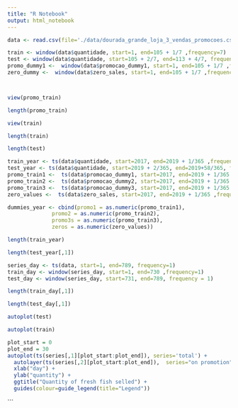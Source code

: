 ```yaml
---
title: "R Notebook"
output: html_notebook
---
```






```r
data <- read.csv(file='./data/dourada_grande_loja_3_vendas_promocoes.csv')
```



```r

train <- window(data$quantidade, start=1, end=105 + 1/7 ,frequency=7)
test <- window(data$quantidade, start=105 + 2/7, end=113 + 4/7, frequency = 7)
promo_dummy1 <-  window(data$promocao_dummy1, start=1, end=105 + 1/7 ,frequency=7)
zero_dummy <-  window(data$zero_sales, start=1, end=105 + 1/7 ,frequency=7)




```

```r
view(promo_train)
```

```r
length(promo_train)
```
```r
view(train)
```

```r
length(train)
```

```r
length(test)
```


```r

train_year <- ts(data$quantidade, start=2017, end=2019 + 1/365 ,frequency=365)
test_year <- ts(data$quantidade, start=2019 + 2/365, end=2019+58/365, frequency = 365)
promo_train1 <-  ts(data$promocao_dummy1, start=2017, end=2019 + 1/365 ,frequency=365)
promo_train2 <-  ts(data$promocao_dummy2, start=2017, end=2019 + 1/365 ,frequency=365)
promo_train3 <-  ts(data$promocao_dummy3, start=2017, end=2019 + 1/365 ,frequency=365)
zero_values <-  ts(data$zero_sales, start=2017, end=2019 + 1/365 ,frequency=365)

dummies_year <- cbind(promo1 = as.numeric(promo_train1),
              promo2 = as.numeric(promo_train2),
              promo3s = as.numeric(promo_train3),
              zeros = as.numeric(zero_values))
```

```r
length(train_year)
```

```r
length(test_year[,1])
```


```r
series_day <- ts(data, start=1, end=789, frequency=1)
train_day <- window(series_day, start=1, end=730 ,frequency=1)
test_day <- window(series_day, start=731, end=789, frequency = 1)
```

```r
length(train_day[,1])
```

```r
length(test_day[,1])
```

```r
autoplot(test)
``` 

```r
autoplot(train)
```



```r
plot_start = 0
plot_end = 30
autoplot(ts(series[,1][plot_start:plot_end]), series='total') +
  autolayer(ts(series[,2][plot_start:plot_end]),  series="on promotion") +
  xlab("day") +
  ylab("quantity") +
  ggtitle("Quantity of fresh fish selled") +
  guides(colour=guide_legend(title="Legend"))
```
```

